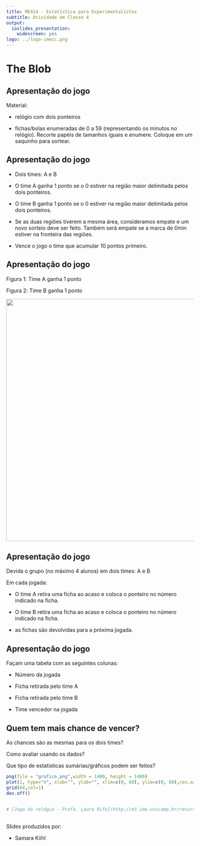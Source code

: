 ```yaml
---
title: ME414 - Estatística para Experimentalistas
subtitle: Atividade em Classe 4
output:
  ioslides_presentation:
    widescreen: yes
logo: ../logo-imecc.png
---
```


# The Blob

## Apresentação do jogo

Material:

* relógio com dois ponteiros

* fichas/bolas enumeradas de 0 a 59 (representando os minutos no relógio). Recorte papéis de tamanhos iguais e enumere. Coloque em um saquinho para sortear.

## Apresentação do jogo

* Dois times: A e B

* O time A ganha 1 ponto se o 0 estiver na região maior delimitada pelos dois ponteiros.

* O time B ganha 1 ponto se o 0 estiver na região maior delimitada pelos dois ponteiros.

* Se as duas regiões tiverem a mesma área, consideramos empate e um novo sorteio deve ser feito. Também será empate se a marca de 0min estiver na fronteira das regiões.

* Vence o jogo o time que acumular 10 pontos primeiro.


## Apresentação do jogo

Figura 1: Time A ganha 1 ponto

Figura 2: Time B ganha 1 ponto

<center><img src="figuras/fig.png" width=650></center>



## Apresentação do jogo

Devida o grupo (no máximo 4 alunos) em dois times: A e B

Em cada jogada:

* O time A retira uma ficha ao acaso e coloca o ponteiro no número indicado na ficha.

* O time B retira uma ficha ao acaso e coloca o ponteiro no número indicado na ficha.

* as fichas são devolvidas para a próxima jogada.

## Apresentação do jogo

Façam uma tabela com as seguintes colunas:

* Número da jogada

* Ficha retirada pelo time A

* Ficha retirada pelo time B

* Time vencedor na jogada




## Quem tem mais chance de vencer?

As chances são as mesmas para os dois times?

Como avaliar usando os dados?

Que tipo de estatísticas sumárias/gráficos podem ser feitos?




```r
png(file = "grafico.png",width = 1480, height = 1480)
plot(1, type="n", xlab="", ylab="", xlim=c(0, 60), ylim=c(0, 60),cex.axis=2)
grid(64,col=1)
dev.off()


# [Jogo do relógio - Profa. Laura Rifo](http://m3.ime.unicamp.br/recursos/1365)


```





##

Slides produzidos por:

* Samara Kiihl

